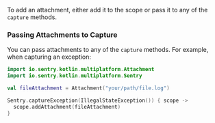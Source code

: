 To add an attachment, either add it to the scope or pass it to any of the `capture` methods.

### Passing Attachments to Capture

You can pass attachments to any of the `capture` methods. For example, when capturing an exception:

```kotlin
import io.sentry.kotlin.multiplatform.Attachment
import io.sentry.kotlin.multiplatform.Sentry

val fileAttachment = Attachment("your/path/file.log")

Sentry.captureException(IllegalStateException()) { scope ->
  scope.addAttachment(fileAttachment)
}
```
